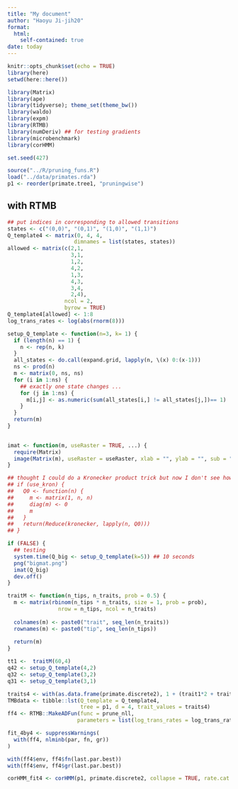```yaml
---
title: "My document"
author: "Haoyu Ji-jih20"
format: 
  html:
    self-contained: true
date: today
---
```


```r
knitr::opts_chunk$set(echo = TRUE)
library(here)
setwd(here::here())
```

```r
library(Matrix)
library(ape)
library(tidyverse); theme_set(theme_bw())
library(waldo)
library(expm)
library(RTMB)
library(numDeriv) ## for testing gradients
library(microbenchmark)
library(corHMM)
```

```r
set.seed(427)
```

```r
source("../R/pruning_funs.R")
load("../data/primates.rda")
p1 <- reorder(primate.tree1, "pruningwise")
```

## with RTMB
```r
## put indices in corresponding to allowed transitions
states <- c("(0,0)", "(0,1)", "(1,0)", "(1,1)")
Q_template4 <- matrix(0, 4, 4,
                     dimnames = list(states, states))
allowed <- matrix(c(2,1,
                    3,1,
                    1,2,
                    4,2,
                    1,3,
                    4,3,
                    3,4,
                    2,4),
                  ncol = 2,
                  byrow = TRUE)
Q_template4[allowed] <- 1:8
log_trans_rates <- log(abs(rnorm(8)))
```

```r
setup_Q_template <- function(n=3, k= 1) {
  if (length(n) == 1) {
    n <- rep(n, k)
  }
  all_states <- do.call(expand.grid, lapply(n, \(x) 0:(x-1)))
  ns <- prod(n)
  m <- matrix(0, ns, ns)
  for (i in 1:ns) {
    ## exactly one state changes ...
    for (j in 1:ns) {
      m[i,j] <- as.numeric(sum(all_states[i,] != all_states[j,])== 1)
    }
  }
  return(m)
}

  
imat <- function(m, useRaster = TRUE, ...) {
  require(Matrix)
  image(Matrix(m), useRaster = useRaster, xlab = "", ylab = "", sub = "", ...)
}

## thought I could do a Kronecker product trick but now I don't see how ...
## if (use_kron) {
##   Q0 <- function(n) {
##     m <- matrix(1, n, n)
##     diag(m) <- 0
##     m
##   }
##   return(Reduce(kronecker, lapply(n, Q0)))
## }

if (FALSE) {
  ## testing
  system.time(Q_big <- setup_Q_template(k=5)) ## 10 seconds
  png("bigmat.png")
  imat(Q_big)
  dev.off()
}

traitM <- function(n_tips, n_traits, prob = 0.5) {
  m <- matrix(rbinom(n_tips * n_traits, size = 1, prob = prob),
                nrow = n_tips, ncol = n_traits)
  
  colnames(m) <- paste0("trait", seq_len(n_traits))
  rownames(m) <- paste0("tip", seq_len(n_tips))
  
  return(m)
}
```

```r
tt1 <-  traitM(60,4)
q42 <- setup_Q_template(4,2)
q32 <- setup_Q_template(3,2)
q31 <- setup_Q_template(3,1)
```

```r
traits4 <- with(as.data.frame(primate.discrete2), 1 + (trait1*2 + trait2))
TMBdata <- tibble::lst(Q_template = Q_template4,
                       tree = p1, d = 4, trait_values = traits4)
ff4 <- RTMB::MakeADFun(func = prune_nll,
                      parameters = list(log_trans_rates = log_trans_rates), silent = TRUE)

fit_4by4 <- suppressWarnings(
  with(ff4, nlminb(par, fn, gr))
)

with(ff4$env, ff4$fn(last.par.best))
with(ff4$env, ff4$gr(last.par.best))

corHMM_fit4 <- corHMM(p1, primate.discrete2, collapse = TRUE, rate.cat = 1)
```